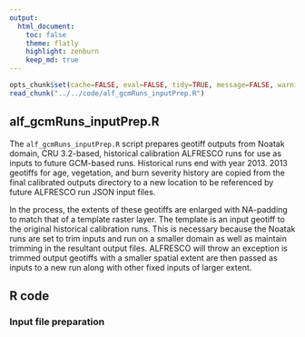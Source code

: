 ```yaml
---
output:
  html_document:
    toc: false
    theme: flatly
    highlight: zenburn
    keep_md: true
---
```


```r
opts_chunk$set(cache=FALSE, eval=FALSE, tidy=TRUE, message=FALSE, warning=FALSE)
read_chunk("../../code/alf_gcmRuns_inputPrep.R")
```

##
##
## alf_gcmRuns_inputPrep.R

The `alf_gcmRuns_inputPrep.R` script prepares geotiff outputs from Noatak domain, CRU 3.2-based, historical calibration ALFRESCO runs for use as inputs to future GCM-based runs.
Historical runs end with year 2013.
2013 geotiffs for age, vegetation, and burn severity history are copied from the final calibrated outputs directory to a new location to be referenced by future ALFRESCO run JSON input files.

In the process, the extents of these geotiffs are enlarged with NA-padding to match that of a template raster layer.
The template is an input geotiff to the original historical calibration runs.
This is necessary because the Noatak runs are set to trim inputs and run on a smaller domain as well as maintain trimming in the resultant output files.
ALFRESCO will throw an exception is trimmed output geotiffs with a smaller spatial extent are then passed as inputs to a new run along with other fixed inputs of larger extent.

## R code

### Input file preparation

```r
```
